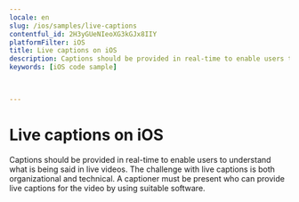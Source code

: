 ```yaml
---
locale: en
slug: /ios/samples/live-captions
contentful_id: 2H3yGUeNIeoXG3kGJx8IIY
platformFilter: iOS
title: Live captions on iOS
description: Captions should be provided in real-time to enable users to understand what is being said in live videos.
keywords: [iOS code sample]


	
---
```


# Live captions on iOS

Captions should be provided in real-time to enable users to understand what is being said in live videos. The challenge with live captions is both organizational and technical. A captioner must be present who can provide live captions for the video by using suitable software.

<CodeSample id="media-captions-live" locale="en" platform="ios"/>